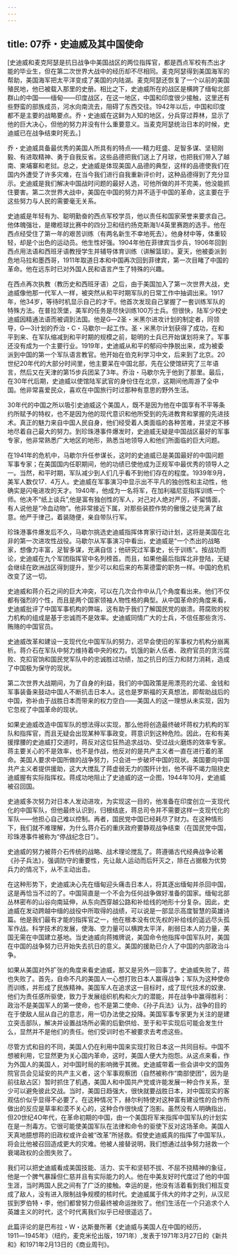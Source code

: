 ```yaml
---
---
---
```

title: 07乔・史迪威及其中国使命
---



[史迪威和麦克阿瑟是抗日战争中美国战区的两位指挥官，都是西点军校有杰出才能的毕业生，但在第二次世界大战中的经历却不尽相同。麦克阿瑟得到美国海军的帮助，美国海军把太平洋变成了美国的内陆湖。麦克阿瑟还恢复了一个以前的美国殖民地，他已被载入那里的史册。相比之下，史迪威所在的战区是横跨了缅甸北部群山的中国――缅甸――印度战区，在这一地区，中国和印度很少接触，这里还有些野蛮的部族成员，河水向南流去，阻碍了东西交往。1942年以后，中国和印度都不是主要的战略要点。乔・史迪威在这鲜为人知的地区，分兵穿过莽林，显示了他的巨大决心，但他的努力并没有什么重要意义。当麦克阿瑟统治日本的时候，史迪威已在战争结束时死去。]

乔・史迪威具备最优秀的美国人所具有的特点――精力旺盛、足智多谋、坚韧刚毅、有进取精神、勇于自我反省。这些品德把我们送上了月球，也把我们带入了越南、柬埔寨和老挝。总之，史迪威是体现美国人品德的典型，这样的品德使我们在国内外遭受了许多灾难，在当今我们进行自我重新评价时，这种品德得到了充分显示。史迪威是我们解决中国战时问题的最好人选，可他所做的并不完美，他没能抓住要害。第二次世界大战中，美国在中国的努力并不适于中国的革命，这主要在于这些努力与人民的需要毫无关系。

史迪威是年轻有为、聪明勤奋的西点军校学员，他以责任和国家荣誉来要求自己。他体魄强壮，是橄榄球比赛中的四分卫和纽约扬克斯海1/4英里赛跑的选手。他在西点经受住了第一年的艰苦训练（有两名新生不幸地死去）。他身材中等，体重较轻，却是个出色的运动员。他生性好强。1904年他在菲律宾当步兵，1906年回到西点用法语和西班牙语教授学生并辅导体育训练（讲解篮球）。夏天，他被委派到危地马拉和墨西哥，1911年取道日本和中国再次回到菲律宾，第一次目睹了中国的革命。他在远东时已对外国人民和语言产生了特殊的兴趣。

在西点再次执教（教历史和西班牙语）之后，由于美国加入了第一次世界大战，史迪威像他那一代军人一样，被突然从和平时期军队的日常工作中抽调出来。1917年，他34岁，等待时机显示自己的才干。他首次发现自己掌握了一套训练军队的特殊方法。在普拉茨堡，美军的任务是尽快训练100万士兵。但很快，陆军少校史迪威因精通法语而被调到法国。他是G―2圣・米黑尔进攻计划的制定者，同领导，G―3计划的乔治・C・马歇尔一起工作。圣・米黑尔计划获得了成功，在和平到来、在军队缩减到和平时期的规模之前，聪明的士兵已开始谋划将来了。军事还没有成为一个主要行业。1919年，史迪威从和平的郁闷中挣脱出来，成为被委派到中国的第一个军队语言教官。他开始在伯克利学习中文，后来到了北京。20世纪20年代的大部分时间里，他主要呆在中国北部，先在公使馆研究了三年语言，然后又在天津的第15步兵团呆了3年。乔治・马歇尔先于他到了那里。最后，在30年代后期，史迪威以使馆陆军武官的身份住在北京，这期间他周游了全中国。他非常喜爱民众，喜欢在中国旅行时过那种有意思的野外生活。

30年代的中国之所以吸引史迪威这个美国人，既不是因为他在中国享有不平等条约所赋予的特权，也不是因为他的现代意识和他所受到的先进教育和掌握的先进技术。真正的魅力来自中国人民自身，他们经受着人类面临的各种苦难，并坚定不移地尽着自己最大的努力。到珍珠港事件爆发时，史迪威无疑是中国战区最好的军事专家，他非常熟悉广大地区的地形，熟悉当地领导人和他们所面临的巨大问题。

在1941年的危机中，马歇尔升任参谋长，这时的史迪威已是美国最好的中国问题军事专家；在美国国内任职期间，他的功绩已使他成为正规军中最优秀的领导人之一。当然，和平时期，军队减少到人们几乎看不到他们存在的程度。1939年9月，美军人数仅17．4万人。史迪威在军事演习中显示出不平凡的独创性和主动性，他确实是闪电进攻的天才。1940年，他成为一名将军，在加利福尼亚指挥训练一个师。他决不“纸上谈兵”,他是富有独创性的军人，对己对人绝对严厉，不留情面，有人说他是“冷血动物”。他非常接近下属，对那些装腔作势的傲慢之徒充满了敌意。他严于律己，着装随便，亲自带队行军。

珍珠港事件爆发后不久，马歇尔挑选史迪威指挥体育家行动计划，这将是美国在北非的第一次进攻性战役。马歇尔从军事演习中看出，史迪威是“一个杰出的战略家，想像力丰富，足智多谋，充满自信；他研究过军事史，长于训练”。按战功而论，史迪威在九个军团指挥官中名列榜首。而且，如果他最后指挥北非登陆，无疑会继续在欧洲战区得到提升，至少可以和后来的布莱德雷的职务一样。中国的危机改变了这一切。



史迪威和蒋介石之间的巨大冲突，可以在几次合作中从几个角度看出来。他们不仅都有强烈的个性，而且是两个国家领袖人物性格的典型。从中国革命的角度来看，史迪威批评了中国军事机构的弊端，这有助于我们了解国民党的崩溃。蒋腐败的权力机构的组成是基于忠诚而不是效率。史迪威同情广大的士兵，不信任那些贪污、贿赂的中国官员。

史迪威改革和建设一支现代化中国军队的努力，迟早会使旧的军事权力机构分崩离析。蒋介石在军队中努力维持着中央的权力。饥饿的新人伍者、政府官员的贪污腐败、克扣官饷和国民党军队中的忠诚胜过功绩，加之抗日的压力和财力消耗，造成了中国极为保守的现状。

第二次世界大战期间，为了自身的利益，我们的中国政策是用漂亮的允诺、金钱和军事装备来鼓动中国人不断抗击日本人。这也是罗斯福的天真想法，即帮助战后的中国，弥补由于战胜日本而带来的权力空白――美国人的这一理想从未实现，因为它忽视了中国革命的现状。

如果史迪威改造中国军队的想法得以实现，那么他将创造最终破坏蒋权力机构的军队和指挥官，而且无疑会出现某种军事政变。蒋意识到这种危险。因此，在和有美援撑腰的史迪威打交道时，蒋反对这位狂热追求战功、受过战火磨炼的效率专家。蒋主要关心的不是效率，也不是作战，他反对的是共产主义者一直在进行着的革命。美国人要求中国所做的战争努力，只会进一步破坏中国的现状。美国要向中国共产主义者提供援助，这大大搅乱了蒋虚弱无力的围歼计划，他不得不竭力阻挠史迪威握有实际指挥权。蒋成功地阻止了史迪威的这一企图，1944年10月，史迪威被召回国。

史迪威多次努力对日本人发动进攻，为实现这一目的，他准备在印度创立一支现代化的中国军队，但他最终认识到，归根结底，蒋总司令并不需要这样一支现代化的军队――他担心自己难以控制。再者，国民党中国已经耗尽了财力。在这种情形下，我们就不难理解，为什么蒋介石的重庆政府要静观战争结束（在国民党中国，珍珠港事件被称为“停战纪念日”）。

史迪威的努力被蒋介石传统的战略、战术理论搅乱了。蒋遵循古代经典战争论著《孙子兵法》，强调防守的重要性，先让敌人运动而后歼灭之，除在占据极为优势兵力的情况下，从不主动出击。

在这种形势下，史迪威决心先在缅甸迎头痛击日本人，将其逐出缅甸并杀回中国，这是再恰当不过的了。中国简直是一个不会为任何战争做好准备的国家。缅甸北部丛林密布的山谷向南延伸，从东向西穿越公路和补给线的地形十分复杂。因此，史迪威在发动跨越中缅的战役中所取得的战绩，可以说是一部显示高度智慧的英雄诗篇。他是我们最有才能的指挥官之一，他在根本没有优先权的补给线的遥远尽头孤军作战。科学技术的发展，使海、空力量可以横跨太平洋，削弱日本人的力量，美国无需在中国建立基地。当史迪威向蒋摊牌说，美国命令他指挥中国军队时，美国在中国的战争努力已开始失去抗日的意义。美国的援助已介人了中国的内部政治斗争。

如果从美国对外扩张的角度来看史迪威，那又是另外一回事了。史迪威失败了，蒋也失败了。首先，自命不凡的美国人一心想打败日本人赢得战争；军队为这种使命而训练，并形成了民族精神。美国军人在追求这一目标时，成了现代技术的奴隶、他们为责任感所驱使，致力于发展组织机构和火力的潜能，并在战争中赢得胜利：政治不是美国军人的第一使命，也不是第二使命、《孙子兵法》认为，战争的目的在于使敌人屈从自己的意志，用一切办法使之投降。美国军事专家更为关注的是建立突击部队，解决并设置战场所必需的后勤供给、至于和平实现后可能会发生什么，显然并不是他们的责任。他们受训时也不被要求去考虑这些。

尽管方式和目的不同，美国人仍在利用中国来实现打败日本这一共同目标。中国不想被利用，它显然更为关心国内革命，这时，美国人便大为抱怨。从这点来看，作为外国人的美国人，对中国时局的影响微乎其微。史迪威带着一些会讲中文的国务院官员会见延安的共产主义者，这个军事观察团（自然被称作“南部使团”，因为是前往敌占区）暂时抓住了机遇，美国人和中国共产党或许能发展一种合作关系，至少可以避免彼此交战。当时，美国日趋强大，很快就要战胜日本，对中国现实的客观估价似乎显得不必要了。在这种情况下，赫尔利特使对这种富有建设性的合作所做出的反应是草率和漠不关心的，这种合作很快成了泡影。虽然没有人明确指出，但20世纪4O年代，在革命初期的中国，由一个美国将军来指挥中国军队的计划实在是一剂毒方。它很可能使美国军队在法律和命令的驱使下反对这场革命。美国人天真地臆想蒋的旧政权或许会被“改革”所拯救。假使史迪威真的指挥了中国军队，将会比他被召回造成更大的灾难。他被人接替说明，我们想通过战争努力拯救一个衰竭政权的企图失败了。

我们可以把史迪威看成美国技能、活力、实干和坚韧不拔、不屈不挠精神的象征，他是一个脾气暴躁但仁慈并且有实际能力的人。他在中美友好时代度过了他的中国生涯，当时两国人民之间有了广泛的接触。幸运的是，他没有活着看到我们相互变成了敌人，没有进入限制战争规模的核时代。史迪威属于伟大的帅才之列，从汉尼拔到罗伯特・李，他们都曾努力但最终被命运挫败了。他们生活在一个只追求个人英雄主义的时代，这个时代离我们似乎已经很遥远了。

此篇评论的是巴布拉・W・达斯曼所著《史迪威与美国人在中国的经历，1911―1945年》（纽约，麦克米伦出版，1971年）,发表于1971年3月27日的《新共和》和1971年2月13日的《商业周刊》。